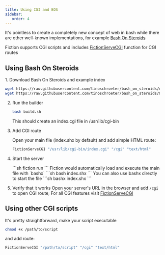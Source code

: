 ```yaml
---
title: Using CGI and BOS
sidebar: 
   order: 4
---
```


It's pointless to create a completely new concept of web in bash while there are other well-known implementations, for example [Bash On Steroids](https://github.com/tinoschroeter/bash_on_steroids)


Fiction supports CGI scripts and includes [FictionServeCGI](/reference/FictionServeCGI) function for CGI routes

## Using Bash On Steroids
<Steps>
1. Download Bash On Steroids and example index

   ```sh
   wget https://raw.githubusercontent.com/tinoschroeter/bash_on_steroids/master/build.sh
   wget https://raw.githubusercontent.com/tinoschroeter/bash_on_steroids/master/index.htsh
   ```

2. Run the builder

   ```sh
   bash build.sh
   ```
   This should create an index.cgi file in /usr/lib/cgi-bin

3. Add CGI route

   Open your main file (index.shx by default) and add simple HTML route:
   ```sh title="index.shx"
   FictionServeCGI "/usr/lib/cgi-bin/index.cgi" "/cgi" "text/html"
   ```

4. Start the server

   <Tabs>
   <TabItem label="fiction">
   ```sh 
   fiction run
   ```
   </TabItem>
   <TabItem label="bash">
   Fiction would automatically load and execute the main file with `bashx`
   ```sh 
   bash index.shx
   ```
   </TabItem>
   <TabItem label="bashx">
   You can also use bashx directly to start the file
   ```sh 
   bashx index.shx
   ```
   </TabItem>
   </Tabs>

5. Verify that it works
   Open your server's URL in the browser and add `/cgi` to open CGI route; For all CGI features visit [FictionServeCGI](/reference/FictionServeCGI)

</Steps>

## Using other CGI scripts
It's pretty straightforward, make your script executable 

```sh 
chmod +x /path/to/script
```

and add route:

```sh title="index.shx"
FictionServeCGI "/path/to/script" "/cgi" "text/html"
```